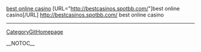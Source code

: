 <a href="http://bestcasinos.spotbb.com/" title="best casinos">best online casino</a>
[URL="http://bestcasinos.spotbb.com/"]best online casino[/URL]
http://bestcasinos.spotbb.com/ best online casino
----
[[CategoryGitHomepage]]

__NOTOC__